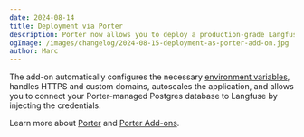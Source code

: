 ```yaml
---
date: 2024-08-14
title: Deployment via Porter
description: Porter now allows you to deploy a production-grade Langfuse cluster via their Add-On marketplace. If you use Porter, this is the easiest way to get started with self-hosted Langfuse.
ogImage: /images/changelog/2024-08-15-deployment-as-porter-add-on.jpg
author: Marc
---
```



<ChangelogHeader />

The add-on automatically configures the necessary [environment variables](/self-hosting/configuration), handles HTTPS and custom domains, autoscales the application, and allows you to connect your Porter-managed Postgres database to Langfuse by injecting the credentials.

Learn more about [Porter](https://porter.run) and [Porter Add-ons](https://www.porter.run/addons).
